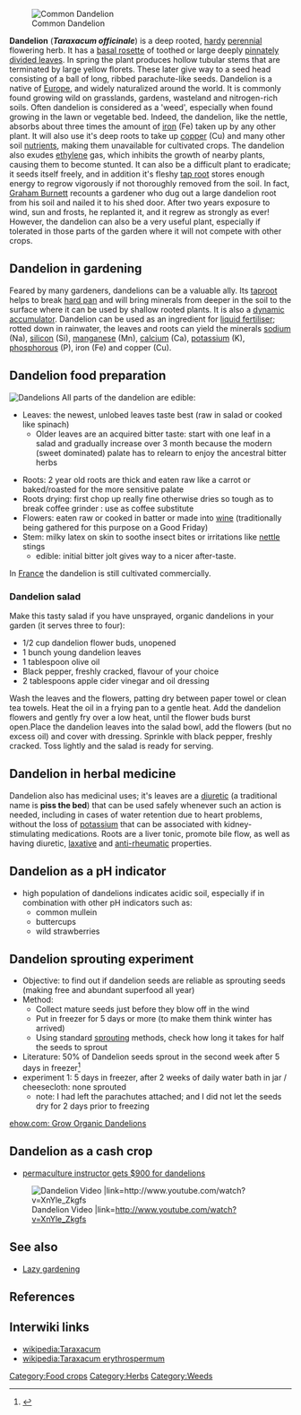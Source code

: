 [[File:Taraxacum officinale - Köhler s Medizinal-Pflanzen-135.jpg|thumb|Common Dandelion]]

'''Dandelion''' ('''''Taraxacum officinale''''') is a deep rooted, [[hardy]] [[perennial]] flowering herb. It has a [[basal rosette]] of toothed or large deeply [[pinnately divided leaves]]. In spring the plant produces hollow tubular stems that are terminated by large yellow florets. These later give way to a seed head consisting of a ball of long, ribbed parachute-like seeds. Dandelion is a native of [[Europe]], and widely naturalized around the world. It is commonly found growing wild on grasslands, gardens, wasteland and nitrogen-rich soils. Often dandelion is considered as a 'weed', especially when found growing in the lawn or vegetable bed. Indeed, the dandelion, like the nettle, absorbs about three times the amount of [[iron]] (Fe) taken up by any other plant. It will also use it's deep roots to take up [[copper]] (Cu) and many other soil [[nutrients]], making them unavailable for cultivated crops. The dandelion also exudes [[ethylene]] gas, which inhibits the growth of nearby plants, causing them to become stunted. It can also be a difficult plant to eradicate; it seeds itself freely, and in addition it's fleshy [[tap root]] stores enough energy to regrow vigorously if not thoroughly removed from the soil. In fact, [[Graham Burnett]] recounts a gardener who dug out a large dandelion root from his soil and nailed it to his shed door. After two years exposure to wind, sun and frosts, he replanted it, and it regrew as strongly as ever! However, the dandelion can also be a very useful plant, especially if tolerated in those parts of the garden where it will not compete with other crops. 

==Dandelion in gardening==
Feared by many gardeners, dandelions can be a valuable ally. Its [[taproot]] helps to break [[hard pan]] and will bring minerals from deeper in the soil to the surface where it can be used by shallow rooted plants. It is also a [[dynamic accumulator]]. Dandelion can be used as an ingredient for [[liquid fertiliser]]; rotted down in rainwater, the leaves and roots can yield the minerals [[sodium]] (Na), [[silicon]] (Si), [[manganese]] (Mn), [[calcium]] (Ca), [[potassium]] (K), [[phosphorous]] (P), iron (Fe) and copper (Cu).

==Dandelion food preparation==
[[File:Dandelion.jpg|thumb|Dandelions]]
All parts of the dandelion are edible:
* Leaves: the newest, unlobed leaves taste best (raw in salad or cooked like spinach)
** Older leaves are an acquired bitter taste:  start with one leaf in a salad and gradually increase over 3 month because the modern (sweet dominated) palate has to relearn to enjoy the ancestral bitter herbs

* Roots: 2 year old roots are thick and eaten raw like a carrot or baked/roasted for the more sensitive palate
* Roots drying: first chop up really fine otherwise dries so tough as to break coffee grinder : use as coffee substitute
* Flowers: eaten raw or cooked in batter or made into [[wine]] (traditionally being gathered for this purpose on a Good Friday)
* Stem: milky latex on skin to soothe insect bites or irritations like [[nettle]] stings
** edible: initial bitter jolt gives way to a nicer after-taste.

In [[France]] the dandelion is still cultivated commercially.

=== Dandelion salad ===

Make this tasty salad if you have unsprayed, organic dandelions in your garden (it serves three to four):

*1/2 cup dandelion flower buds, unopened
*1 bunch young dandelion leaves
*1 tablespoon olive oil
*Black pepper, freshly cracked, flavour of your choice
*2 tablespoons apple cider vinegar and oil dressing

Wash the leaves and the flowers, patting dry between paper towel or clean tea towels. Heat the oil in a frying pan to a gentle heat. Add the dandelion flowers and gently fry over a low heat, until the flower buds burst open.Place the dandelion leaves into the salad bowl, add the flowers (but no excess oil) and cover with dressing. Sprinkle with black pepper, freshly cracked. Toss lightly and the salad is ready for serving.

== Dandelion in herbal medicine ==
{{disclaimer med}}

Dandelion also has medicinal uses; it's leaves are a [[diuretic]] (a traditional name is '''piss the bed''') that can be used safely{{fact}} whenever such an action is needed, including in cases of water retention due to heart problems, without the loss of [[potassium]]{{fact}} that can be associated with kidney-stimulating medications. Roots are a liver tonic, promote bile flow, as well as having diuretic, [[laxative]] and [[anti-rheumatic]] properties.

==Dandelion as a pH indicator==
* high population of dandelions indicates acidic soil, especially if in combination with other pH indicators such as:
** common mullein
** buttercups
** wild strawberries

==Dandelion sprouting experiment==
* Objective: to find out if dandelion seeds are reliable as sprouting seeds (making free and abundant superfood all year)
* Method:
** Collect mature seeds just before they blow off in the wind
** Put in freezer for 5 days or more  (to make them think winter has arrived)
** Using standard [[sprouting]] methods, check how long it takes for half the seeds to sprout 
* Literature: 50% of Dandelion seeds sprout in the second week after 5 days in freezer<ref name=sprout>{{Cite journal
  |url=http://journals.uzpi.cz/publishedArticle?journal=PPS&volume=43&firstPage=63
  |title=The effect of cryopreservation on germination of dandelion seeds
  |first=Z.
  |last=Martinková
  |coathors=Honěk A.
  |journal=Plant Protection Science
  |volume=43
  |issue=2
  |year=2007
  |pages=63-67
}}</ref>
* experiment 1: 5 days in freezer, after 2 weeks of daily water bath in jar / cheesecloth:  none sprouted
** note: I had left the parachutes attached; and I did not let the seeds dry for 2 days prior to freezing

[http://www.ehow.com/how_6125866_grow-organic-dandelion-plants-pets.html ehow.com: Grow Organic Dandelions]

==Dandelion as a cash crop==
* [http://www.youtube.com/paulwheaton12#p/u/0/zaWqntIxJ5M permaculture instructor gets $900 for dandelions]

[[File:Dandelion-video.png|Dandelion Video |link=http://www.youtube.com/watch?v=XnYle_Zkgfs]]

== See also ==
* [[Lazy gardening]]

==References==
{{reflist}}

==Interwiki links==
* [[wikipedia:Taraxacum]]
* [[wikipedia:Taraxacum erythrospermum]]

{{attrib permawiki|Dandelion}}

[[Category:Food crops]]
[[Category:Herbs]]
[[Category:Weeds]]